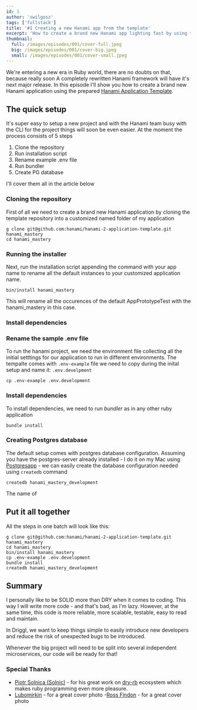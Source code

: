 ```yaml
---
id: 1
author: 'swilgosz'
tags: ['fullstack']
title: '#1 Creating a new Hanami app from the template'
excerpt: 'How to create a brand new Hanami app lighting fast by using the Hanami application template.'
thumbnail:
  full: /images/episodes/001/cover-full.jpeg
  big: /images/episodes/001/cover-big.jpeg
  small: /images/episodes/001/cover-small.jpeg
---
```


We're entering a new era in Ruby world, there are no doubts on that, because really soon
A completely rewritten Hanami framework will have it's next major release.
In this episode I'll show you how to create a brand new Hanami application using the prepared
[Hanami Application Template](https://github.com/hanami/hanami-2-application-template).

## The quick setup

It's super easy to setup a new project and with the Hanami team busy with the CLI for the project
things will soon be even easier. At the moment the process consists of 5 steps

1. Clone the repository
2. Run installation script
3. Rename example .env file
4. Run bundler
5. Create PG database

I'll cover them all in the article below

### Cloning the repository

First of all we need to create a brand new Hanami application by cloning the template repository into
a customized named folder of my application

```shell
g clone git@github.com:hanami/hanami-2-application-template.git hanami_mastery
cd hanami_mastery
```

### Running the installer

Next, run the installation script appending the command with your app name to rename all the default
instances to your customized application name.

```shell
bin/install hanami_mastery
```

This will rename all the occurences of the default AppPrototypeTest with the hanami_mastery in this case.

### Install dependencies


### Rename the sample .env file

To run the hanami project, we need the environment file collecting all the initial setttings for
our application to run in different environments. The tempalte comes with `.env-example` file
we need to copy during the inital setup and name it: `.env.develpment`


```shell
cp .env-example .env.development
```

### Install dependencies

To install dependencies, we need to run _bundler_ as in any other ruby application

```shell
bundle install
```

### Creating Postgres database

The default setup comes with postgres database configuration. Assuming you have the postgres-server
already installed - I do it on my Mac using [Postgresapp](https://postgresapp.com/) - we can easily
create the database configuration needed using `createdb` command

```shell
createdb hanami_mastery_development
```

The name of

## Put it all together

All the steps in one batch will look like this:

```shell
g clone git@github.com:hanami/hanami-2-application-template.git hanami_mastery
cd hanami_mastery
bin/install hanami_mastery
cp .env-example .env.development
bundle install
createdb hanami_mastery_development
```

## Summary

I personally like to be SOLID more than DRY when it comes to coding. This way I will write more code - and that's bad, as I'm lazy. However, at the same time, this code is more reliable, more scalable, testable, easy to read and maintain.

In Driggl, we want to keep things simple to easily introduce new developers and reduce the risk of unexpected bugs to be introduced.

Whenever the big project will need to be split into several independent microservices, our code will be ready for that!

### Special Thanks

- [Piotr Solnica (Solnic)](https://github.com/solnic) - for his great work on [dry-rb](https://github.com/dry-rb) ecosystem which makes ruby programming even more pleasure.
- [Lubomirkin](https://unsplash.com/@lubomirkin) - for a great cover photo
-[Ross Findon](https://unsplash.com/@rossf) - for a great cover photo
